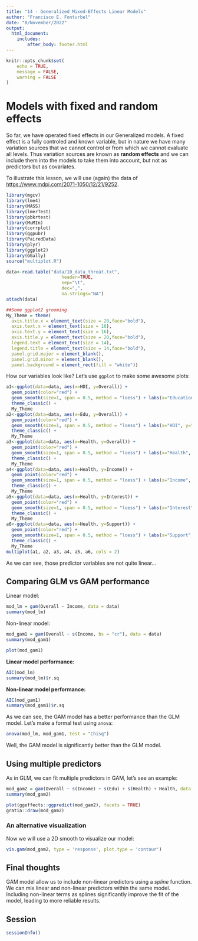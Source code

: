 ```yaml
---
title: "14 - Generalized Mixed-Effects Linear Models"
author: "Francisco E. Fonturbel"
date: "8/November/2022"
output: 
  html_document:
    includes:
        after_body: footer.html
---
```


```r
knitr::opts_chunk$set(
	echo = TRUE,
	message = FALSE,
	warning = FALSE
)
```

# Models with fixed and random effects

So far, we have operated fixed effects in our Generalized models. A fixed effect is a fully controled and known variable, but in nature we have many variation sources that we cannot control or from which we cannot evaluate all levels. Thus variation sources are known as **random effects** and we can include them into the models to take them into account, but not as predictors but as covariates.

To illustrate this lesson, we will use (again) the data of [https://www.mdpi.com/2071-1050/12/21/9252](Cordero et al. 2020).

```r
library(mgcv)
library(lme4)
library(MASS)
library(lmerTest)
library(pbkrtest)
library(MuMIn)
library(corrplot)
library(ggpubr)
library(PairedData)
library(plyr)
library(ggplot2)
library(GGally)
source("multiplot.R")

data<-read.table("data/10_data_threat.txt", 
                     header=TRUE, 
                     sep="\t",
                     dec=",",
                     na.strings="NA")
attach(data)

##Some ggplot2 grooming
My_Theme = theme(
  axis.title.x = element_text(size = 20,face="bold"),
  axis.text.x = element_text(size = 16),
  axis.text.y = element_text(size = 16),
  axis.title.y = element_text(size = 20,face="bold"),
  legend.text = element_text(size = 14),
  legend.title = element_text(size = 14,face="bold"),
  panel.grid.major = element_blank(),
  panel.grid.minor = element_blank(),
  panel.background = element_rect(fill = "white"))
```

How our variables look like? Let's use `ggplot` to make some awesome plots:

```r
a1<-ggplot(data=data, aes(x=HDI, y=Overall)) +
  geom_point(color="red") +
  geom_smooth(size=1, span = 0.5, method = "loess") + labs(x="Education", y="Overall") +
  theme_classic() +
  My_Theme
a2<-ggplot(data=data, aes(x=Edu, y=Overall)) +
  geom_point(color="red") +
  geom_smooth(size=1, span = 0.5, method = "loess") + labs(x="HDI", y="Overall") +
  theme_classic() +
  My_Theme
a3<-ggplot(data=data, aes(x=Health, y=Overall)) +
  geom_point(color="red") +
  geom_smooth(size=1, span = 0.5, method = "loess") + labs(x="Health", y="Overall") +
  theme_classic() +
  My_Theme
a4<-ggplot(data=data, aes(x=Health, y=Income)) +
  geom_point(color="red") +
  geom_smooth(size=1, span = 0.5, method = "loess") + labs(x="Income", y="Overall") +
  theme_classic() +
  My_Theme
a5<-ggplot(data=data, aes(x=Health, y=Interest)) +
  geom_point(color="red") +
  geom_smooth(size=1, span = 0.5, method = "loess") + labs(x="Interest", y="Overall") +
  theme_classic() +
  My_Theme
a6<-ggplot(data=data, aes(x=Health, y=Support)) +
  geom_point(color="red") +
  geom_smooth(size=1, span = 0.5, method = "loess") + labs(x="Support", y="Overall") +
  theme_classic() +
  My_Theme
multiplot(a1, a2, a3, a4, a5, a6, cols = 2)
```

As we can see, those predictor variables are not quite linear...

## Comparing GLM vs GAM performance

Linear model:

```r
mod_lm = gam(Overall ~ Income, data = data)
summary(mod_lm)
```

Non-linear model:

```r
mod_gam1 = gam(Overall ~ s(Income, bs = "cr"), data = data)
summary(mod_gam1)

plot(mod_gam1)
```

**Linear model performance:**

```r
AIC(mod_lm)
summary(mod_lm)$r.sq
```

**Non-linear model performance:**

```r
AIC(mod_gam1)
summary(mod_gam1)$r.sq
```

As we can see, the GAM model has a better performance than the GLM model. Let's make a formal test using `anova`:

```r
anova(mod_lm, mod_gam1, test = "Chisq")
```

Well, the GAM model is significantly better than the GLM model.


## Using multiple predictors

As in GLM, we can fit multiple predictors in GAM, let's see an example:

```r
mod_gam2 = gam(Overall ~ s(Income) + s(Edu) + s(Health) + Health, data = data)
summary(mod_gam2)

plot(ggeffects::ggpredict(mod_gam2), facets = TRUE)
gratia::draw(mod_gam2)
```


### An alternative visualization

Now we will use a 2D smooth to visualize our model:

```r
vis.gam(mod_gam2, type = 'response', plot.type = 'contour')
```


## Final thoughts

GAM model allow us to include non-linear predictors using a _spline_ function. We can mix linear and non-linear predictors within the same model. Including non-linear terms as splines significantly improve the fit of the model, leading to more reliable results.


## Session

```r
sessionInfo()
```